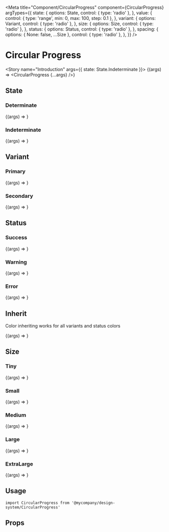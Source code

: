 
<Meta
  title="Component/CircularProgress"
  component={CircularProgress}
  argTypes={{
    state: {
      options: State,
      control: { type: 'radio' },
    },
    value: {
      control: { type: 'range', min: 0, max: 100, step: 0.1 },
    },
    variant: {
      options: Variant,
      control: { type: 'radio' },
    },
    size: {
      options: Size,
      control: { type: 'radio' },
    },
    status: {
      options: Status,
      control: { type: 'radio' },
    },
    spacing: {
      options: { None: false, ...Size },
      control: { type: 'radio' },
    },
  }}
/>

# Circular Progress

<Story name="Introduction" args={{ state: State.Indeterminate }}>
  {(args) => <CircularProgress {...args} />}
</Story>

## State

### Determinate

<Canvas>
  <Story
    name="State: Determinate"
    args={{ state: State.Determinate, value: 42 }}
  >
    {(args) => <CircularProgress {...args} />}
  </Story>
</Canvas>

### Indeterminate

<Canvas>
  <Story name="State: Indeterminate" args={{ state: State.Indeterminate }}>
    {(args) => <CircularProgress {...args} />}
  </Story>
</Canvas>

## Variant

### Primary

<Canvas>
  <Story
    name="Variant: Primary"
    args={{ state: State.Indeterminate, variant: Variant.Primary }}
  >
    {(args) => <CircularProgress {...args} />}
  </Story>
</Canvas>

### Secondary

<Canvas>
  <Story
    name="Variant: Secondary"
    args={{ state: State.Indeterminate, variant: Variant.Secondary }}
  >
    {(args) => <CircularProgress {...args} />}
  </Story>
</Canvas>

## Status

### Success

<Canvas>
  <Story
    name="Status: Success"
    args={{ state: State.Indeterminate, status: Status.Success }}
  >
    {(args) => <CircularProgress {...args} />}
  </Story>
</Canvas>

### Warning

<Canvas>
  <Story
    name="Status: Warning"
    args={{ state: State.Indeterminate, status: Status.Warning }}
  >
    {(args) => <CircularProgress {...args} />}
  </Story>
</Canvas>

### Error

<Canvas>
  <Story
    name="Status: Error"
    args={{ state: State.Indeterminate, status: Status.Error }}
  >
    {(args) => <CircularProgress {...args} />}
  </Story>
</Canvas>

## Inherit

Color inheriting works for all variants and status colors

<Canvas>
  <Story
    name="Inherit"
    args={{
      state: State.Indeterminate,
      variant: Variant.Secondary,
      inherit: true,
    }}
  >
    {(args) => <CircularProgress {...args} />}
  </Story>
</Canvas>

## Size

### Tiny

<Canvas>
  <Story
    name="Size: Tiny"
    args={{ state: State.Indeterminate, size: Size.Tiny }}
  >
    {(args) => <CircularProgress {...args} />}
  </Story>
</Canvas>

### Small

<Canvas>
  <Story
    name="Size: Small"
    args={{ state: State.Indeterminate, size: Size.Small }}
  >
    {(args) => <CircularProgress {...args} />}
  </Story>
</Canvas>

### Medium

<Canvas>
  <Story
    name="Size: Medium"
    args={{ state: State.Indeterminate, size: Size.Medium }}
  >
    {(args) => <CircularProgress {...args} />}
  </Story>
</Canvas>

### Large

<Canvas>
  <Story
    name="Size: Large"
    args={{ state: State.Indeterminate, size: Size.Large }}
  >
    {(args) => <CircularProgress {...args} />}
  </Story>
</Canvas>

### ExtraLarge

<Canvas>
  <Story
    name="Size: ExtraLarge"
    args={{ state: State.Indeterminate, size: Size.ExtraLarge }}
  >
    {(args) => <CircularProgress {...args} />}
  </Story>
</Canvas>

## Usage

```tsx
import CircularProgress from '@mycompany/design-system/CircularProgress'
```

## Props

<ArgsTable of={CircularProgress} />
